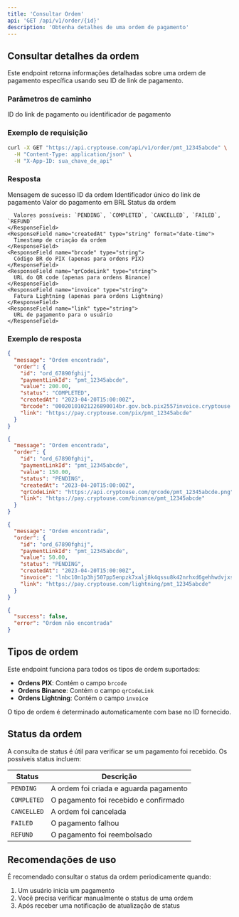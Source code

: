 ```yaml
---
title: 'Consultar Ordem'
api: 'GET /api/v1/order/{id}'
description: 'Obtenha detalhes de uma ordem de pagamento'
---
```


## Consultar detalhes da ordem

Este endpoint retorna informações detalhadas sobre uma ordem de pagamento específica usando seu ID de link de pagamento.

### Parâmetros de caminho

<ParamField path="id" type="string" required>
  ID do link de pagamento ou identificador de pagamento
</ParamField>

### Exemplo de requisição

```bash
curl -X GET "https://api.cryptouse.com/api/v1/order/pmt_12345abcde" \
  -H "Content-Type: application/json" \
  -H "X-App-ID: sua_chave_de_api"
```

### Resposta

<ResponseField name="message" type="string">
  Mensagem de sucesso
</ResponseField>

<ResponseField name="order" type="object">
  <Expandable title="Propriedades">
    <ResponseField name="id" type="string">
      ID da ordem
    </ResponseField>
    <ResponseField name="paymentLinkId" type="string">
      Identificador único do link de pagamento
    </ResponseField>
    <ResponseField name="value" type="number">
      Valor do pagamento em BRL
    </ResponseField>
    <ResponseField name="status" type="string">
      Status da ordem
      
      Valores possíveis: `PENDING`, `COMPLETED`, `CANCELLED`, `FAILED`, `REFUND`
    </ResponseField>
    <ResponseField name="createdAt" type="string" format="date-time">
      Timestamp de criação da ordem
    </ResponseField>
    <ResponseField name="brcode" type="string">
      Código BR do PIX (apenas para ordens PIX)
    </ResponseField>
    <ResponseField name="qrCodeLink" type="string">
      URL do QR code (apenas para ordens Binance)
    </ResponseField>
    <ResponseField name="invoice" type="string">
      Fatura Lightning (apenas para ordens Lightning)
    </ResponseField>
    <ResponseField name="link" type="string">
      URL de pagamento para o usuário
    </ResponseField>
  </Expandable>
</ResponseField>

### Exemplo de resposta

<CodeGroup>

```json Sucesso - Ordem PIX (200)
{
  "message": "Ordem encontrada",
  "order": {
    "id": "ord_67890fghij",
    "paymentLinkId": "pmt_12345abcde",
    "value": 200.00,
    "status": "COMPLETED",
    "createdAt": "2023-04-20T15:00:00Z",
    "brcode": "00020101021226890014br.gov.bcb.pix2557invoice.cryptouse.com/pmt_12345abcde5204000053039865802BR5913Empresa PIX6008Sao Paulo62290525pmt_12345abcde1234567890123640230A",
    "link": "https://pay.cryptouse.com/pix/pmt_12345abcde"
  }
}
```

```json Sucesso - Ordem Binance (200)
{
  "message": "Ordem encontrada",
  "order": {
    "id": "ord_67890fghij",
    "paymentLinkId": "pmt_12345abcde",
    "value": 150.00,
    "status": "PENDING",
    "createdAt": "2023-04-20T15:00:00Z",
    "qrCodeLink": "https://api.cryptouse.com/qrcode/pmt_12345abcde.png",
    "link": "https://pay.cryptouse.com/binance/pmt_12345abcde"
  }
}
```

```json Sucesso - Ordem Lightning (200)
{
  "message": "Ordem encontrada",
  "order": {
    "id": "ord_67890fghij",
    "paymentLinkId": "pmt_12345abcde",
    "value": 50.00,
    "status": "PENDING",
    "createdAt": "2023-04-20T15:00:00Z",
    "invoice": "lnbc10n1p3hj507pp5enpzk7xalj8k4qssu8k42nrhxd6gehhwdvjxs9w39m9u2xcyxsdqqcqzpgxqyz5vqsp5usyc0ezh9l7m4drja5g56xe6aqsmuhts6j6fxurpsju75h8tn76q9qyyssqj4zs3jtm764fgdcgx067j8tjdvqhh2rpnl6v0ntlc6j8w4jt6qmx3fjc9vl0x9s3gkqfm4qsf2j9c3z7zjtmf6mw2886xdnljnrgpf9ykx6",
    "link": "https://pay.cryptouse.com/lightning/pmt_12345abcde"
  }
}
```

```json Ordem não encontrada (404)
{
  "success": false,
  "error": "Ordem não encontrada"
}
```

</CodeGroup>

## Tipos de ordem

Este endpoint funciona para todos os tipos de ordem suportados:

- **Ordens PIX**: Contém o campo `brcode`
- **Ordens Binance**: Contém o campo `qrCodeLink`
- **Ordens Lightning**: Contém o campo `invoice`

O tipo de ordem é determinado automaticamente com base no ID fornecido.

## Status da ordem

A consulta de status é útil para verificar se um pagamento foi recebido. Os possíveis status incluem:

| Status | Descrição |
|--------|-----------|
| `PENDING` | A ordem foi criada e aguarda pagamento |
| `COMPLETED` | O pagamento foi recebido e confirmado |
| `CANCELLED` | A ordem foi cancelada |
| `FAILED` | O pagamento falhou |
| `REFUND` | O pagamento foi reembolsado |

## Recomendações de uso

É recomendado consultar o status da ordem periodicamente quando:

1. Um usuário inicia um pagamento
2. Você precisa verificar manualmente o status de uma ordem
3. Após receber uma notificação de atualização de status 